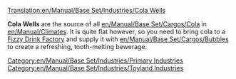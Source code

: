 [[Translation:en/Manual/Base Set/Industries/Cola Wells]]

{{en/Manual/Base Set/Industries/Industries|image=en/ColaWells.png.png
|name=Cola Wells
|climates=[[en/Manual/Climates]]
|accepts=Nothing
|produces=[[en/Manual/Base Set/Cargos/Cola]]
|notes=Not present in other [[en/Manual/Climates]].
}}

'''Cola Wells''' are the source of all [[en/Manual/Base Set/Cargos/Cola]] in [[en/Manual/Climates]]. It is quite flat however, so you need to bring cola to a [[en/Manual/Base Set/Industries/Fizzy Drink Factory|Fizzy Drink Factory]] and supply it with [[en/Manual/Base Set/Cargos/Bubbles]] to create a refreshing, tooth-melting bewerage.

{{en/Manual/Base Set/Industries/Navbox Industries}}

[[Category:en/Manual/Base Set/Industries/Primary Industries]]
[[Category:en/Manual/Base Set/Industries/Toyland Industries]]